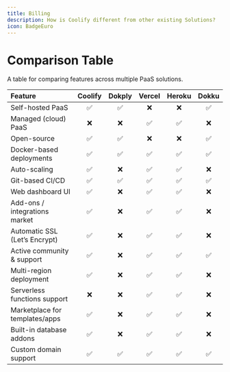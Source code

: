 ```yaml
---
title: Billing
description: How is Coolify different from other existing Solutions?
icon: BadgeEuro
---
```


# Comparison Table  
A table for comparing features across multiple PaaS solutions.  


| Feature                           | Coolify | Dokply | Vercel | Heroku | Dokku |
|:----------------------------------|:-------:|:------:|:------:|:------:|:-----:|
| Self-hosted PaaS                  | ✅      | ✅     | ❌     | ❌     | ✅    |
| Managed (cloud) PaaS              | ❌      | ❌     | ✅     | ✅     | ❌    |
| Open-source                       | ✅      | ✅     | ❌     | ❌     | ✅    |
| Docker-based deployments          | ✅      | ✅     | ✅     | ✅     | ✅    |
| Auto-scaling                      | ✅      | ❌     | ✅     | ✅     | ❌    |
| Git-based CI/CD                   | ✅      | ✅     | ✅     | ✅     | ✅    |
| Web dashboard UI                  | ✅      | ❌     | ✅     | ✅     | ❌    |
| Add-ons / integrations market     | ✅      | ❌     | ✅     | ✅     | ❌    |
| Automatic SSL (Let’s Encrypt)     | ✅      | ❌     | ✅     | ✅     | ❌    |
| Active community & support        | ✅      | ❌     | ✅     | ✅     | ✅    |
| Multi-region deployment           | ✅      | ❌     | ✅     | ✅     | ❌    |
| Serverless functions support      | ❌      | ❌     | ✅     | ✅     | ❌    |
| Marketplace for templates/apps    | ✅      | ❌     | ✅     | ✅     | ❌    |
| Built-in database addons          | ✅      | ❌     | ✅     | ✅     | ❌    |
| Custom domain support             | ✅      | ✅     | ✅     | ✅     | ✅    |
